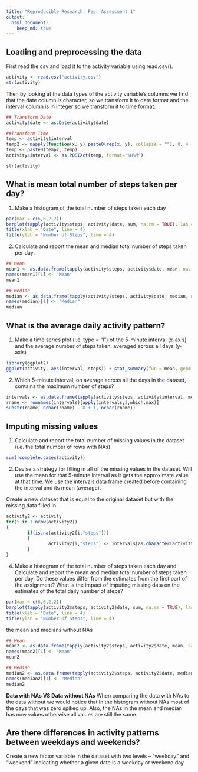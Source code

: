 ```yaml
---
title: "Reproducible Research: Peer Assessment 1"
output: 
  html_document:
    keep_md: true
---
```



## Loading and preprocessing the data

First read the csv and load it to the activity variable using read.csv(). 

```r
activity <- read.csv("activity.csv")
str(activity)
```

Then by looking at the data types of the activity variable's columns we find that the date column is character, so we transform it to date format and the interval column is in integer so we transform it to time format.

```r
## Transform Date
activity$date <- as.Date(activity$date)

##Transform Time
temp <- activity$interval
temp2 <- mapply(function(x, y) paste0(rep(x, y), collapse = ""), 0, 4 - nchar(temp))
temp <- paste0(temp2, temp)
activity$interval <- as.POSIXct(temp, format="%H%M")

str(activity)
```

## What is mean total number of steps taken per day?

1. Make a histogram of the total number of steps taken each day

```r
par(mar = c(6,6,2,2))
barplot(tapply(activity$steps, activity$date, sum, na.rm = TRUE), las = 2, col = "light blue", main = "Total number of steps / Day", cex.names = 0.6)
title(xlab = "Date", line = 4)
title(ylab = "Number of Steps", line = 4)
```

2. Calculate and report the mean and median total number of steps taken per day.

```r
## Mean
mean1 <- as.data.frame(tapply(activity$steps, activity$date, mean, na.rm = TRUE))
names(mean1)[1] <- "Mean"
mean1

## Median
median <- as.data.frame(tapply(activity$steps, activity$date, median, na.rm = TRUE))
names(median)[1] <- "Median"
median
```

## What is the average daily activity pattern?

1. Make a time series plot (i.e. type = "l") of the 5-minute interval (x-axis) and the average number of steps taken, averaged across all days (y-axis)

```r
library(ggplot2)
ggplot(activity, aes(interval, steps)) + stat_summary(fun = mean, geom = "line", na.rm = TRUE) + labs(y = "Average Steps", x = "Intervals", title = "The Average Number of Steps Taken Across All Days") + scale_x_datetime(date_breaks = "1 hour", date_labels = "%I:%M %p") + theme(axis.text.x = element_text(angle = 90))
```

2. Which 5-minute interval, on average across all the days in the dataset, contains the maximum number of steps?

```r
intervals <- as.data.frame(tapply(activity$steps, activity$interval, mean, na.rm = TRUE))
rname <- rownames(intervals)[apply(intervals,2,which.max)]
substr(rname, nchar(rname) - 8 + 1, nchar(rname)) 
```

## Imputing missing values

1. Calculate and report the total number of missing values in the dataset (i.e. the total number of rows with NAs)

```r
sum(!complete.cases(activity))
```

2. Devise a strategy for filling in all of the missing values in the dataset. Will use the mean for that 5-minute interval as it gets the approximate value at that time. We use the intervals data frame created before containing the interval and its mean (average).

Create a new dataset that is equal to the original dataset but with the missing data filled in.

```r
activity2 <- activity
for(i in 1:nrow(activity2))
{
        if(is.na(activity2[i,"steps"]))
        {
                activity2[i,"steps"] <- intervals[as.character(activity2[i,"interval"]),]
        }
}
```

4. Make a histogram of the total number of steps taken each day and Calculate and report the mean and median total number of steps taken per day. Do these values differ from the estimates from the first part of the assignment? What is the impact of imputing missing data on the estimates of the total daily number of steps?

```r
par(mar = c(6,6,2,2))
barplot(tapply(activity2$steps, activity2$date, sum, na.rm = TRUE), las = 2, col = "light blue", main = "Total number of steps / Day without NAs", cex.names = 0.6)
title(xlab = "Date", line = 4)
title(ylab = "Number of Steps", line = 4)
```

the mean and medians without NAs
```r
## Mean
mean2 <- as.data.frame(tapply(activity2$steps, activity2$date, mean, na.rm = TRUE))
names(mean2)[1] <- "Mean"
mean2

## Median
median2 <- as.data.frame(tapply(activity2$steps, activity2$date, median, na.rm = TRUE))
names(median2)[1] <- "Median"
median2
```

**Data with NAs VS Data without NAs**
When comparing the data with NAs to the data without we would notice that in the histogram without NAs most of the days that was zero spiked up. Also, the NAs in the mean and median has now values otherwise all values are still the same.

## Are there differences in activity patterns between weekdays and weekends?

Create a new factor variable in the dataset with two levels – “weekday” and “weekend” indicating whether a given date is a weekday or weekend day

```r

```